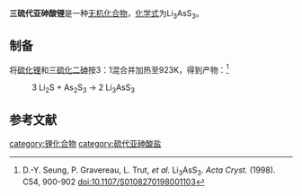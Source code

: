 {{chembox
| Verifiedfields = 
| Watchedfields = 
| verifiedrevid = 
| Name = 三硫代亚砷酸锂
| ImageFile = Li3AsS3.png
| ImageSize = 
| ImageName = 
| IUPACName = 
| OtherNames = 三硫代砷(III)酸锂
|Section1={{Chembox Identifiers
| CASNo_Ref = {{cascite|correct|CAS}}
| CASNo = 41187-33-1
| UNII_Ref = 
| UNII = 
| EINECS = 
| PubChem =
| InChI = 
| SMILES =
  }}
|Section3={{Chembox Properties
| Formula = Li<sub>3</sub>AsS<sub>3</sub>
| MolarMass = 191.94
| Density = 
| Appearance = 无色晶体<ref name=huber>Sebastian Huber, Christian Preitschaft, Richard Weihrich, ''et al''. [http://epub.uni-regensburg.de/27179/1/143_Preparation,%20Crystal%20Structure,%20Electronic%20Structure,%20Impedance%20Spectroscopy%20and%20Raman%20Spectroscopy%20of%20Li3SbS3%20and%20Li3AsS3.pdf Preparation, Crystal Structure, Electronic Structure, Impedance Spectroscopy, and Raman Spectroscopy of Li<sub>3</sub>SbS<sub>3</sub> and Li<sub>3</sub>AsS<sub>3</sub>]. ''ZAAC'', 2012. 638(15): 2542-2548</ref>
| Solubility = 
| MeltingPt = 
| MeltingPt_notes = 
  }}
| Section8 = {{Chembox Related
|   OtherAnions = 
|   OtherCations = [[三硫代亚砷酸钠|三硫代亚砷酸钠]]
|   OtherCpds = [[亚砷酸锂|亚砷酸锂]]<BR>[[砷酸锂|砷酸锂]]
 }}
}}

'''三硫代亚砷酸锂'''是一种[[无机化合物|无机化合物]]，[[化学式|化学式]]为Li<sub>3</sub>AsS<sub>3</sub>。
==制备==
将[[硫化锂|硫化锂]]和[[三硫化二砷|三硫化二砷]]按3：1混合并加热至923K，得到产物：<ref>D.-Y. Seung, P. Gravereau, L. Trut, ''et al.'' Li<sub>3</sub>AsS<sub>3</sub>. ''Acta Cryst.'' (1998). C54, 900-902 doi:10.1107/S0108270198001103</ref>
: 3 Li<sub>2</sub>S + As<sub>2</sub>S<sub>3</sub> → 2 Li<sub>3</sub>AsS<sub>3</sub>
==参考文献==
{{reflist}}
{{亚砷酸盐}}

[[category:锂化合物|category:锂化合物]]
[[category:硫代亚砷酸盐|category:硫代亚砷酸盐]]
